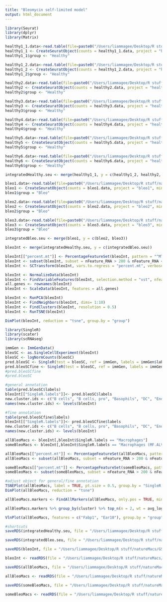 ```yaml
---
title: "Bleomycin self-limited model"
output: html_document
---
```


```r
library(Seurat)
library(dplyr)
library(Matrix)
```

```r
healthy1_1.data<-read.table(file=paste0("/Users/liammagee/Desktop/R stuff/natureMacs/GSE111664_RAW/","GSM3036808_Control_1_1_Mouse_lung_digital_gene_expression_400.dge.txt"), sep="", row.names = 1, header = TRUE, as.is = TRUE)
healthy1_1 <- CreateSeuratObject(counts = healthy1_1.data, project = "healthy1_1", min.cells = 3, min.features = 200)
healthy1_1$group <- "Healthy"

healthy1_2.data<-read.table(file=paste0("/Users/liammagee/Desktop/R stuff/natureMacs/GSE111664_RAW/","GSM3036809_Control_1_2_Mouse_lung_digital_gene_expression_1500.dge.txt"),sep="", row.names = 1, header = TRUE, as.is = TRUE)
healthy1_2 <- CreateSeuratObject(counts = healthy1_2.data, project = "healthy1_2", min.cells = 3, min.features = 200)
healthy1_2$group <- "Healthy"

healthy2.data<-read.table(file=paste0("/Users/liammagee/Desktop/R stuff/natureMacs/GSE111664_RAW/","GSM3036810_Control_2_Mouse_lung_digital_gene_expression_4000.dge.txt"),sep="", row.names = 1, header = TRUE, as.is = TRUE)
healthy2 <- CreateSeuratObject(counts = healthy2.data, project = "healthy2", min.cells = 3, min.features = 200)
healthy2$group <- "Healthy"

healthy3.data<-read.table(file=paste0("/Users/liammagee/Desktop/R stuff/natureMacs/GSE111664_RAW/","GSM3036811_Control_3_Mouse_lung_digital_gene_expression_6000.dge.txt"),sep="", row.names = 1, header = TRUE, as.is = TRUE)
healthy3 <- CreateSeuratObject(counts = healthy3.data, project = "healthy3", min.cells = 3, min.features = 200)
healthy3$group <- "Healthy"

healthy4.data<-read.table(file=paste0("/Users/liammagee/Desktop/R stuff/natureMacs/GSE111664_RAW/","GSM3036812_Control_4_Mouse_lung_digital_gene_expression_4000.dge.txt"),sep="", row.names = 1, header = TRUE, as.is = TRUE)
healthy4 <- CreateSeuratObject(counts = healthy4.data, project = "healthy4", min.cells = 3, min.features = 200)
healthy4$group <- "Healthy"

healthy5.data<-read.table(file=paste0("/Users/liammagee/Desktop/R stuff/natureMacs/GSE111664_RAW/","GSM3036813_Control_5_Mouse_lung_digital_gene_expression_4000.dge.txt"),sep="", row.names = 1, header = TRUE, as.is = TRUE)
healthy5 <- CreateSeuratObject(counts = healthy5.data, project = "healthy5", min.cells = 3, min.features = 200)
healthy5$group <- "Healthy"

healthy6.data<-read.table(file=paste0("/Users/liammagee/Desktop/R stuff/natureMacs/GSE111664_RAW/","GSM3036814_Control_6_Mouse_lung_digital_gene_expression_6000.dge.txt"),sep="", row.names = 1, header = TRUE, as.is = TRUE)
healthy6 <- CreateSeuratObject(counts = healthy6.data, project = "healthy6", min.cells = 3, min.features = 200)
healthy6$group <- "Healthy"
```

```r
integratedHealthy.seu <- merge(healthy1_1, y = c(healthy1_2, healthy2, healthy3, healthy4, healthy5, healthy6))
```

```r
bleo1.data<-read.table(file=paste0("/Users/liammagee/Desktop/R stuff/natureMacs/GSE111664_RAW/","GSM3036815_Bleo_1_Mouse_lung_digital_gene_expression_4000.dge.txt"),sep="", row.names = 1, header = TRUE, as.is = TRUE)
bleo1 <- CreateSeuratObject(counts = bleo1.data, project = "bleo1", min.cells = 3, min.features = 200)
bleo1$group = "Bleo"

bleo2.data<-read.table(file=paste0("/Users/liammagee/Desktop/R stuff/natureMacs/GSE111664_RAW/","GSM3036816_Bleo_2_Mouse_lung_digital_gene_expression_6000.dge.txt"),sep="", row.names = 1, header = TRUE, as.is = TRUE)
bleo2 <- CreateSeuratObject(counts = bleo2.data, project = "bleo2", min.cells = 3, min.features = 200)
bleo2$group = "Bleo"

bleo3.data<-read.table(file=paste0("/Users/liammagee/Desktop/R stuff/natureMacs/GSE111664_RAW/","GSM3036817_Bleo_3_Mouse_lung_digital_gene_expression_6000.dge.txt"),sep="", row.names = 1, header = TRUE, as.is = TRUE)
bleo3 <- CreateSeuratObject(counts = bleo3.data, project = "bleo3", min.cells = 3, min.features = 200)
bleo3$group = "Bleo"
```

```r
integratedBleo.seu <- merge(bleo1, y = c(bleo2, bleo3))
```

```r
bleoInt <- merge(integratedHealthy.seu, y = c(integratedBleo.seu))
```

```r
bleoInt[["percent.mt"]] <- PercentageFeatureSet(bleoInt, pattern = "^MT-")
bleoInt <- subset(bleoInt, subset = nFeature_RNA > 200 & nFeature_RNA < 2500 & percent.mt < 5)
bleoInt <- SCTransform(bleoInt, vars.to.regress = "percent.mt", verbose = FALSE)
```

```r
bleoInt <- NormalizeData(bleoInt)
bleoInt <- FindVariableFeatures(bleoInt, selection.method = "vst", nfeatures = 2000)
all.genes <- rownames(bleoInt)
bleoInt <- ScaleData(bleoInt, features = all.genes)
```

```r
bleoInt <- RunPCA(bleoInt)
bleoInt <- FindNeighbors(bleoInt, dims= 1:10)
bleoInt <- FindClusters(bleoInt, resolution = 0.5)
bleoInt <- RunTSNE(bleoInt)
```


```r
DimPlot(bleoInt, reduction = "tsne", group.by = "group")
```

```r
library(SingleR)
library(scater)
library(scRNAseq)
```

```r
immGen <- ImmGenData()
bleoSC <- as.SingleCellExperiment(bleoInt)
bleoSC <- logNormCounts(bleoSC)
pred.bleoSC <- SingleR(test = bleoSC, ref = immGen, labels = immGen$label.main)
pred.bleoSCfine <- SingleR(test = bleoSC, ref = immGen, labels = immGen$label.fine)
#pred.bleoSCfine
#pred.bleoSC
```

```r
#general annotation
table(pred.bleoSC$labels)
bleoInt[["SingleR.labels"]]<- pred.bleoSC$labels
new.cluster.ids <- c("B cells", "B cells, pro", "Basophils", "DC", "Endothelial cells", "Eosinophils", "Epithelial cells", "Fibroblasts", "ILC", "Macrophages", "Mast cells", "Microglia", "Monocytes", "justMacs", "NK cells", "NKT", "Stem cells", "Stromal cells", "T cells", "Tgd" )
names(new.cluster.ids) <- levels(bleoInt)
```

```r
#fine annotation
table(pred.bleoSCfine$labels)
bleoInt[["SingleR.labels"]]<- pred.bleoSCfine$labels
new.cluster.ids <- c("B cells", "B cells, pro", "Basophils", "DC", "Endothelial cells", "Eosinophils", "Epithelial cells", "Fibroblasts", "ILC", "Macrophages", "Mast cells", "Microglia", "Monocytes", "justMacs", "NK cells", "NKT", "Stem cells", "Stromal cells", "T cells", "Tgd" )
names(new.cluster.ids) <- levels(bleoInt)
```

```r
allBleoMacs <- bleoInt[,bleoInt$SingleR.labels == "Macrophages"]
someBleoMacs <- bleoInt[,bleoInt$SingleR.labels == "Macrophages (MF.ALV)"]
```

```r
allBleoMacs[["percent.mt"]] <- PercentageFeatureSet(allBleoMacs, pattern = "^MT-")
allBleoMacs <- subset(allBleoMacs, subset = nFeature_RNA > 200 & nFeature_RNA < 2500 & percent.mt < 5)

someBleoMacs[["percent.mt"]] <- PercentageFeatureSet(someBleoMacs, pattern = "^MT-")
someBleoMacs <- subset(someBleoMacs, subset = nFeature_RNA > 200 & nFeature_RNA < 2500 & percent.mt < 5)
```


```r
#adjust object for general/fine annotation
TSNEPlot(allBleoMacs, label = TRUE, pt.size = 0.5, group.by = "SingleR.labels") + NoLegend()
DimPlot(allBleoMacs, reduction = "tsne")
```

```r
allBleoMacs.markers <- FindAllMarkers(allBleoMacs, only.pos = TRUE, min.pct = 0.25, logfc.threshold = 0.25, group.by = "group")
```

```r
allBleoMacs.markers %>% group_by(cluster) %>% top_n(n = 2, wt = avg_logFC)
```

```r
VlnPlot(allBleoMacs, features = c("Fabp1", "Ear10"), group.by = "group")
```


```r
#shortcuts
saveRDS(integratedHealthy.seu, file = "/Users/liammagee/Desktop/R stuff/natureMacs/GSE111664_RAW/integratedHealthy.rds")
```
```r
saveRDS(integratedBleo.seu, file = "/Users/liammagee/Desktop/R stuff/natureMacs/GSE111664_RAW/integratedBleo.rds")
```
```r
saveRDS(bleoInt, file = "/Users/liammagee/Desktop/R stuff/natureMacs/GSE111664_RAW/bleoInt.rds")
```
```r
bleoInt <- readRDS(file = "/Users/liammagee/Desktop/R stuff/natureMacs/GSE111664_RAW/bleoInt.rds")
```

```r
saveRDS(allBleoMacs, file = "/Users/liammagee/Desktop/R stuff/natureMacs/GSE111664_RAW/allBleoMacs.rds")
```
```r
allBleoMacs <- readRDS(file = "/Users/liammagee/Desktop/R stuff/natureMacs/GSE111664_RAW/allBleoMacs.rds")
```
```r
saveRDS(someBleoMacs, file = "/Users/liammagee/Desktop/R stuff/natureMacs/GSE111664_RAW/someBleoMacs.rds")
```
```r
someBleoMacs <- readRDS(file = "/Users/liammagee/Desktop/R stuff/natureMacs/GSE111664_RAW/someBleoMacs.rds")
```